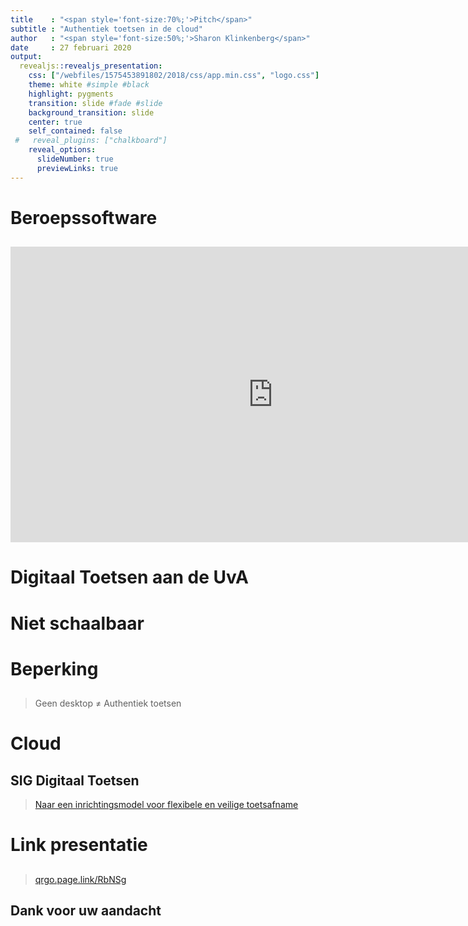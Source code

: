```yaml
---
title    : "<span style='font-size:70%;'>Pitch</span>"
subtitle : "Authentiek toetsen in de cloud" 
author   : "<span style='font-size:50%;'>Sharon Klinkenberg</span>"
date     : 27 februari 2020
output: 
  revealjs::revealjs_presentation:
    css: ["/webfiles/1575453891802/2018/css/app.min.css", "logo.css"]
    theme: white #simple #black
    highlight: pygments
    transition: slide #fade #slide
    background_transition: slide
    center: true
    self_contained: false
 #   reveal_plugins: ["chalkboard"]
    reveal_options:
      slideNumber: true
      previewLinks: true
---
```


# Beroepssoftware {data-background=#E98300}

##

<iframe width="840" height="473" src="https://www.youtube.com/embed/GbKHIoMxi0A" frameborder="0" allow="accelerometer; autoplay; encrypted-media; gyroscope; picture-in-picture" allowfullscreen></iframe>


# Digitaal Toetsen aan de UvA {data-background=#BC0031}

## {data-background="images/zaal.png" data-background-size=contain}

# Niet schaalbaar

## {data-background="images/Digitale-toetszaal-UU.jpg" data-background-size=cover}

# Beperking

##

> Geen desktop $\neq$ Authentiek toetsen

# Cloud {data-background=#BC0031}

## {data-background="https://communities.surf.nl/files/styles/image_paragraph_large/public/paragraph/image/8fc195dbea0df6ce8b1177e030024833_surf-sig-dt-24-05-2019vmvisualv4.jpg?itok=3H8H3eFH" data-background-size=contain}

## SIG Digitaal Toetsen

> [Naar een inrichtingsmodel voor flexibele en veilige toetsafname](https://communities.surf.nl/artikel/naar-een-inrichtingsmodel-voor-flexibele-en-veilige-toetsafname)

# Link presentatie {data-background=#E98300}

##

> [qrgo.page.link/RbNSg](https://qrgo.page.link/RbNSg)



## Dank voor uw aandacht {data-background=#BC0031}